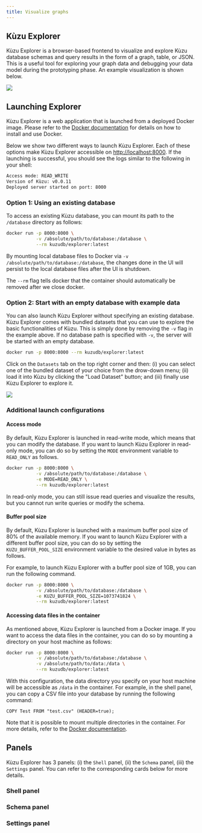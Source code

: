 ```yaml
---
title: Visualize graphs
---
```



## Kùzu Explorer

Kùzu Explorer is a browser-based frontend to visualize and explore Kùzu database schemas
and query results in the form of a graph, table, or JSON. This is a useful tool for exploring
your graph data and debugging your data model during the prototyping phase.
An example visualization is shown below.

<img src="/img/visualization/query-result-graph-view.png" />

## Launching Explorer

Kùzu Explorer is a web application that is launched from a deployed Docker image.
Please refer to the [Docker documentation](https://docs.docker.com/get-docker/) for details on how to install and use Docker.

Below we show two different ways to launch Kùzu Explorer. Each of these options make
Kùzu Explorer accessible on [http://localhost:8000](http://localhost:8000). If the launching is successful, you should see the logs similar to the following in your shell:

```bash
Access mode: READ_WRITE
Version of Kùzu: v0.0.11
Deployed server started on port: 8000
```

### Option 1: Using an existing database

To access an existing Kùzu database, you can mount its path to the `/database` directory as follows:

```bash
docker run -p 8000:8000 \
           -v /absolute/path/to/database:/database \
           --rm kuzudb/explorer:latest
```

By mounting local database files to Docker via `-v /absolute/path/to/database:/database`,
the changes done in the UI will persist to the local database files after the UI is shutdown.

The `--rm` flag tells docker that the container should automatically be removed after we close docker.

### Option 2: Start with an empty database with example data

You can also launch Kùzu Explorer without specifying an existing database. Kùzu Explorer comes with
bundled datasets that you can use to explore the basic functionalities of Kùzu.
This is simply done by removing the `-v` flag in the example above. If no database path is specified
with `-v`, the server will be started with an empty database.

```bash
docker run -p 8000:8000 --rm kuzudb/explorer:latest
```

Click on the `Datasets` tab on the top right corner and then: (i) you can select one of the bundled dataset
of your choice from the drow-down menu; (ii) load it into Kùzu by clicking the "Load Dataset" button; and (iii)
finally use Kùzu Explorer to explore it.

<img src="/img/visualization/datasets-panel.png" />

### Additional launch configurations

#### Access mode

By default, Kùzu Explorer is launched in read-write mode, which means that you can modify the database. If you want to launch Kùzu Explorer in read-only mode, you can do so by setting the `MODE` environment variable to `READ_ONLY` as follows.

```bash
docker run -p 8000:8000 \
           -v /absolute/path/to/database:/database \
           -e MODE=READ_ONLY \
           --rm kuzudb/explorer:latest
```

In read-only mode, you can still issue read queries and visualize the results, but you cannot run write queries or modify the schema.

#### Buffer pool size

By default, Kùzu Explorer is launched with a maximum buffer pool size of 80% of the available memory. If you want to launch Kùzu Explorer with a different buffer pool size, you can do so by setting the `KUZU_BUFFER_POOL_SIZE` environment variable to the desired value in bytes as follows.

For example, to launch Kùzu Explorer with a buffer pool size of 1GB, you can run the following command.

```bash
docker run -p 8000:8000 \
           -v /absolute/path/to/database:/database \
           -e KUZU_BUFFER_POOL_SIZE=1073741824 \
           --rm kuzudb/explorer:latest
```

#### Accessing data files in the container

As mentioned above, Kùzu Explorer is launched from a Docker image. If you want to access the data files in the container, you can do so by mounting a directory on your host machine as follows:

```bash
docker run -p 8000:8000 \
           -v /absolute/path/to/database:/database \
           -v /absolute/path/to/data:/data \
           --rm kuzudb/explorer:latest
```

With this configuration, the data directory you specify on your host machine will be accessible as `/data` in the container. For example, in the shell panel, you can copy a CSV file into your database by running the following command:

```cypher
COPY Test FROM "test.csv" (HEADER=true);
```

Note that it is possible to mount multiple directories in the container. For more details, refer to the [Docker documentation](https://docs.docker.com/storage/bind-mounts/).

## Panels

Kùzu Explorer has 3 panels: (i) the `Shell` panel, (ii) the `Schema` panel, (iii) the `Settings` panel.
You can refer to the corresponding cards below for more details.

### Shell panel

<LinkCard
  title="Shell panel"
  href="/visualization/shell-panel"
/>

### Schema panel

<LinkCard
  title="Schema panel"
  href="/visualization/schema-panel"
/>

### Settings panel

<LinkCard
  title="Settings panel"
  href="/visualization/settings-panel"
/>